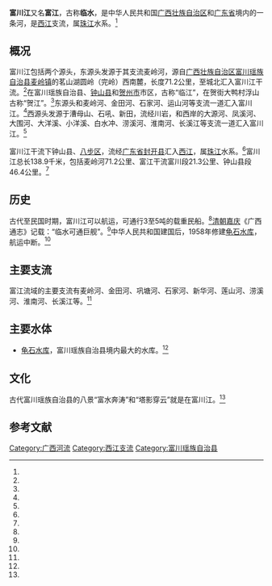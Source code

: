 {{Infobox river
| name               = 富川江
| name_other         = 富江
| name_etymology     = 
| image              = 
| image_caption      = 
| map                = 
| map_caption        = 
| pushpin_map        = 
| pushpin_map_caption= 
| subdivision_type1  = 
| subdivision_name1  = 
| subdivision_type2  = 
| subdivision_name2  = 
| subdivision_type3  = 
| subdivision_name3  = 
| subdivision_type4  = 
| subdivision_name4  = 
| subdivision_type5  = 
| subdivision_name5  = 
<!---------------------- PHYSICAL CHARACTERISTICS -->
| length             = 138.9
| width_min          = 
| width_avg          = 
| width_max          = 
| depth_min          = 
| depth_avg          = 
| depth_max          = 
| discharge1_location= 
| discharge1_min     = 
| discharge1_avg     = 
| discharge1_max     = 
<!---------------------- BASIN FEATURES -->
| source1            = 茗山湖圆岭（完岭）西南麓
| source1_location   = [[广西壮族自治区|广西壮族自治区]][[富川瑶族自治县|富川瑶族自治县]][[麦岭镇|麦岭镇]]
| source1_coordinates= <!-- {{Coord|...}} -->
| source2            = 漕母山、石吼、新田
| source2_location   = 广西壮族自治区富川瑶族自治县
| source2_coordinates= <!-- {{Coord|...}} -->
| source2_elevation  = 
| mouth              = [[西江|西江]]
| mouth_location     = [[广东省|广东省]][[封开县|封开县]]
| mouth_coordinates  = <!-- {{Coord|...|display=inline,title}} -->
| mouth_elevation    = 
| progression        = 
| river_system       = [[珠江|珠江]]水系
| basin_size         = 
| basin_landmarks    = 
| basin_population   = 
| tributaries_left   = 
| tributaries_right  = 
| waterbodies        = [[龟石水库|龟石水库]]
| waterfalls         = 
| bridges            = 
| ports              = 
| custom_label       = 
| custom_data        = 
| extra              = 
}}
'''富川江'''又名'''富江'''，古称'''临水'''，是中华人民共和国[[广西壮族自治区|广西壮族自治区]]和[[广东省|广东省]]境内的一条河，是[[西江|西江]]支流，属[[珠江|珠江]]水系。<ref name="sheep"/>

==概况==
富川江包括两个源头，东源头发源于其支流麦岭河，源自[[广西壮族自治区|广西壮族自治区]][[富川瑶族自治县|富川瑶族自治县]][[麦岭镇|麦岭镇]]的茗山湖圆岭（完岭）西南麓，长度71.2公里，至城北汇入富川江干流。<ref name="sheep"/>在富川瑶族自治县、[[钟山县|钟山县]]和[[贺州市|贺州市]]市区，古称“临江”，在贺街大鸭村浮山古称“贺江”。<ref name="sheep"/>东源头和麦岭河、金田河、石家河、运山河等支流一道汇入富川江。<ref name="sheep"/>西源头发源于漕母山、石吼、新田，流经川岩，和西岸的大源河、凤溪河、大围河、大洋溪、小洋溪、白水冲、涝溪河、淮南河、长溪江等支流一道汇入富川江。<ref name="sheep"/>

富川江干流下钟山县、[[八步区|八步区]]，流经[[广东省|广东省]][[封开县|封开县]]汇入[[西江|西江]]，属[[珠江|珠江]]水系。<ref name="sheep"/>富川江总长138.9千米，包括麦岭河71.2公里、富江干流富川段21.3公里、钟山县段46.4公里。<ref name="sheep"/>

==历史==
古代至民国时期，富川江可以航运，可通行3至5吨的载重民船。<ref name="sheep"/>[[清朝|清朝]][[嘉庆|嘉庆]]《广西通志》记载：“临水可通巨舰”。<ref name="sheep"/>中华人民共和国建国后，1958年修建[[龟石水库|龟石水库]]，航运中断。<ref name="sheep"/>

==主要支流==
富江流域的主要支流有麦岭河、金田河、巩塘河、石家河、新华河、莲山河、涝溪河、淮南河、长溪江等。<ref name="sheep"/>

==主要水体==
*[[龟石水库|龟石水库]]，富川瑶族自治县境内最大的水库。<ref name="sheep"/>

==文化==
古代富川瑶族自治县的八景“富水奔涛”和“塔影穿云”就是在富川江。<ref name="sheep"/>

==参考文献==
{{Reflist|refs=
<ref name="sheep">{{cite book |editor=夏振林 |title=《富川瑶族自治县概况》|pages=6-7|chapter=地理环境 |date=2007 |publisher=民族出版社 |location=北京市 |isbn=978-7-105-08613-9}}</ref>
}}

{{DEFAULTSORT:Fu富川江}}
[[Category:广西河流|Category:广西河流]]
[[Category:西江支流|Category:西江支流]]
[[Category:富川瑶族自治县|Category:富川瑶族自治县]]